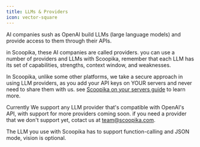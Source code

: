 ```yaml
---
title: LLMs & Providers
icon: vector-square
---
```


AI companies sush as OpenAI build LLMs (large language models) and provide access to them through their APIs.

in Scoopika, these AI companies are called providers. you can use a number of providers and LLMs with Scoopika, remember that each LLM has its set of capabilities, strengths, context window, and weaknesses.

In Scoopika, unlike some other platforms, we take a secure approach in using LLM providers, as you add your API keys on YOUR servers and never need to share them with us. see [Scoopika on your servers guide](/guides/scoopika-on-your-servers) to learn more.

Currently We support any LLM provider that's compatible with OpenAI's API, with support for more providers coming soon. if you need a provider that we don't support yet, cotact us at team@scoopika.com.

The LLM you use with Scoopika has to support function-calling and JSON mode, vision is optional.